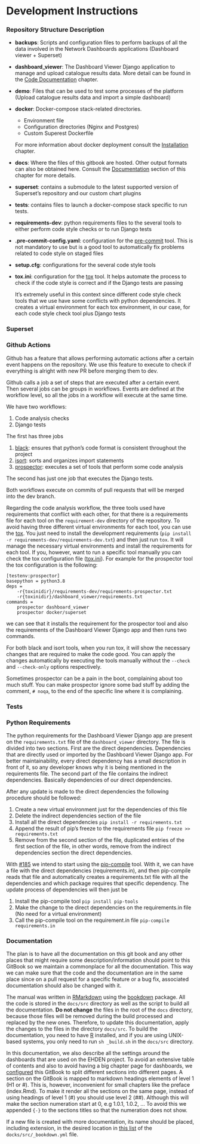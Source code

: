 # Development Instructions

### Repository Structure Description {-}

- **backups**: Scripts and configuration files to perform backups of all the data involved in the Network Dashboards applications (Dashboard viewer + Superset)

- **dashboard_viewer**: The Dashboard Viewer Django application to manage and upload catalogue results data. More detail can be found in the [Code Documentation](code-documentation.html) chapter.

- **demo**: Files that can be used to test some processes of the platform (Upload catalogue results data and import a simple dashboard)

- **docker**: Docker-compose stack-related directories.
  - Environment file
  - Configuration directories (Nginx and Postgres)
  - Custom Superest Dockerfile <!-- TODO link to the subsection on the Superset section -->

  For more information about docker deployment consult the [Installation](installation.html) chapter.

- **docs**: Where the files of this gitbook are hosted. Other output formats can also be obtained here. Consult the [Documentation](development-instructions.html#documentation) section of this chapter for more details.

- **superset**: contains a submodule to the latest supported version  of Superset's repository and our custom chart plugins

- **tests**: contains files to launch a docker-compose stack specific to run tests.

- **requirements-dev**: python requirements files to the several tools to either perform code style checks or to run Django tests

- **.pre-commit-config.yaml**: configuration for the [pre-commit](https://pre-commit.com/) tool. This is not mandatory to use but is a good tool to automatically fix problems related to code style on staged files

- **setup.cfg**: configurations for the several code style tools

- **tox.ini**: configuration for the [tox](https://tox.readthedocs.io/) tool. It helps automate the process to check if the code style is correct and if the Django tests are passing

  It's extremely useful in this context since different code style check tools that we use have some conflicts with python dependencies. It creates a virtual environment for each tox environment, in our case, for each code style check tool plus Django tests

### Superset {-}

### Github Actions {-}

Github has a feature that allows performing automatic actions after a certain event happens on the repository.
We use this feature to execute to check if everything is alright with new PR before merging them to dev.

Github calls a job a set of steps that are executed after a certain event.
Then several jobs can be groups in workflows.
Events are defined at the workflow level, so all the jobs in a workflow will execute at the same time.

We have two workflows:

1. Code analysis checks
2. Django tests

The first has three jobs

1. [black](https://github.com/psf/black): ensures that python's code format is consistent throughout the project
2. [isort](https://github.com/PyCQA/isort): sorts and organizes import statements
3. [prospector](https://github.com/PyCQA/prospector): executes a set of tools that perform some code analysis

The second has just one job that executes the Django tests.

Both workflows execute on commits of pull requests that will be merged into the dev branch.

Regarding the code analysis workflow, the three tools used have requirements that conflict with each other, for that there is a requirements file for each tool on the `requirement-dev` directory of the repository.
To avoid having three different virtual environments for each tool, you can use the [tox](https://tox.readthedocs.io/).
You just need to install the development requirements (`pip install -r requirements-dev/requirements-dev.txt`) and then just run `tox`.
It will manage the necessary virtual environments and install the requirements for each tool.
If you, however, want to run a specific tool manually you can check the tox configuration file ([tox.ini](https://github.com/EHDEN/NetworkDashboards/blob/master/tox.ini)).
For example for the prospector tool the tox configuration is the following:
```
[testenv:prospector]
basepython = python3.8
deps =
    -r{toxinidir}/requirements-dev/requirements-prospector.txt
    -r{toxinidir}/dashboard_viewer/requirements.txt
commands =
    prospector dashboard_viewer
    prospector docker/superset
```
we can see that it installs the requirement for the prospector tool and also the requirements of the Dashboard Viewer Django app and then runs two commands.

For both black and isort tools, when you run tox, it will show the necessary changes that are required to make the code good.
You can apply the changes automatically by executing the tools manually without the `--check` and `--check-only` options respectively.

Sometimes prospector can be a pain in the boot, complaining about too much stuff.
You can make prospector ignore some bad stuff by adding the comment, ` # noqa`, to the end of the specific line where it is complaining.

### Tests {-}

### Python Requirements {-}

The python requirements for the Dashboard Viewer Django app are present on the `requirements.txt` file of the `dashboard_viewer` directory.
The file is divided into two sections.
First are the direct dependencies.
Dependencies that are directly used or imported by the Dashboard Viewer Django app.
For better maintainability, every direct dependency has a small description in front of it, so any developer knows why it is being mentioned in the requirements file.
The second part of the file contains the indirect dependencies.
Basically dependencies of our direct dependencies.

After any update is made to the direct dependencies the following procedure should be followed:

1. Create a new virtual environment just for the dependencies of this file
2. Delete the indirect dependencies section of the file
3. Install all the direct dependencies `pip install -r requirements.txt`
4. Append the result of pip's freeze to the requirements file `pip freeze >> requirements.txt`
5. Remove from the second section of the file, duplicated entries of the first section of the file, in other words, remove from the indirect dependencies section the direct dependencies.

With [#185](https://github.com/EHDEN/NetworkDashboards/pull/185) we intend to start using the [pip-compile](https://github.com/jazzband/pip-tools) tool.
With it, we can have a file with the direct dependencies (requirements.in), and then pip-compile reads that file and automatically creates a requirements.txt file with all the dependencies and which package requires that specific dependency.
The update process of dependencies will then just be

1. Install the pip-compile tool `pip install pip-tools`
2. Make the change to the direct dependencies on the requirements.in file (No need for a virtual environment)
3. Call the pip-compile tool on the requirement.in file `pip-compile requirements.in`

### Documentation {-}

The plan is to have all the documentation on this git book and any other places that might require some description/information should point to this GitBook so we maintain a commonplace for all the documentation.
This way we can make sure that the code and the documentation are in the same place since on a pull request for a specific feature or a bug fix, associated documentation should also be changed with it.

The manual was written in [RMarkdown](https://rmarkdown.rstudio.com) using the [bookdown](https://bookdown.org) package.
All the code is stored in the `docs/src` directory as well as the script to build all the documentation.
**Do not change** the files in the root of the `docs` directory, because those files will be removed during the build processed and replaced by the new ones.
Therefore, to update this documentation, apply the changes to the files in the directory `docs/src`.
To build the documentation, you need to have [R](https://www.r-project.org/) installed, and if you are using UNIX-based systems, you only need to run `sh _build.sh` in the `docs/src` directory.

In this documentation, we also describe all the settings around the dashboards that are used on the EHDEN project.
To avoid an extensive table of contents and also to avoid having a big chapter page for dashboards, we [configured](https://github.com/EHDEN/NetworkDashboards/blob/master/docs/src/_output.yml#L9) this GitBook to split different sections into different pages.
A section on the GitBook is mapped to markdown headings elements of level 1 (H1 or #).
This is, however, inconvenient for small chapters like the preface (index.Rmd).
To make it render all the sections on the same page, instead of using headings of level 1 (#) you should use level 2 (##).
Although this will make the section numeration start at 0, e.g 1.0.1, 1.0.2, ...
To avoid this we appended `{-}` to the sections titles so that the numeration does not show.

If a new file is created with more documentation, its name should be placed, including extension, in the desired location in [this list](https://github.com/EHDEN/NetworkDashboards/blob/master/docs/src/_bookdown.yml#L26-L45) of the `docks/src/_bookdown.yml` file.

